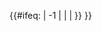 <includeonly>{{#ifeq:{{Str find|{{{1}}}|:}}
| -1
| <!--
-->{{Lang<!--
-->| zh<!--
-->| {{{1}}}<!--
-->}}
| <!--
-->{{Lang<!--
-->| {{Str left|{{{1}}}|{{#expr:{{Str find|{{{1}}}|:}} - 1}}}}<!--
-->| {{Str right|{{{1}}}|{{Str find|{{{1}}}|:}}}}<!--
-->}}
}}</includeonly><noinclude>
{{Documentation}}</noinclude>